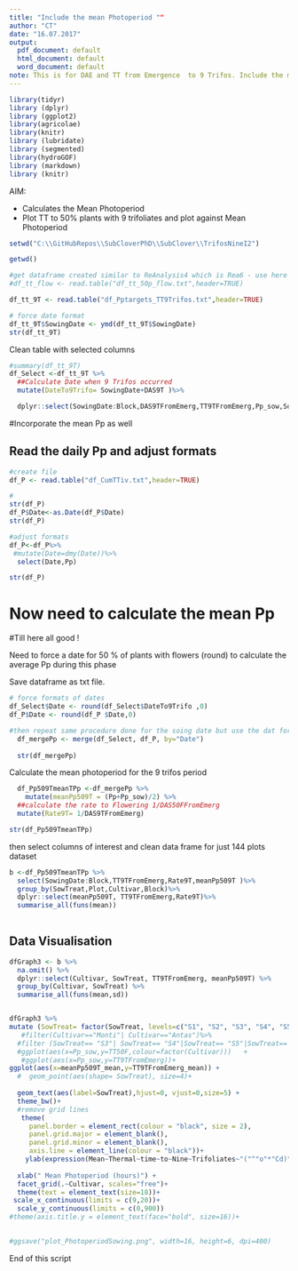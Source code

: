```yaml
---
title: "Include the mean Photoperiod ""
author: "CT"
date: "16.07.2017"
output:
  pdf_document: default
  html_document: default
  word_document: default
note: This is for DAE and TT from Emergence  to 9 Trifos. Include the mean Pp. 
---
```


```r
library(tidyr)
library (dplyr)
library (ggplot2)
library(agricolae)
library(knitr)
library (lubridate)
library (segmented)
library(hydroGOF)
library (markdown)
library (knitr)

```
 
AIM:

- Calculates the Mean Photoperiod 
- Plot TT to 50% plants  with 9 trifoliates  and plot against Mean Photoperiod

```r
setwd("C:\\GitHubRepos\\SubCloverPhD\\SubClover\\TrifosNineI2")

getwd()


```
 
```r
#get dataframe created similar to ReAnalysis4 which is Rea6 - use here the dataframe with the emergence info : DaysTT9TFromEmergence
#df_tt_flow <- read.table("df_tt_50p_flow.txt",header=TRUE) 

df_tt_9T <- read.table("df_Pptargets_TT9Trifos.txt",header=TRUE) 

# force date format
df_tt_9T$SowingDate <- ymd(df_tt_9T$SowingDate)
str(df_tt_9T)


```

Clean table with selected columns

```r
#summary(df_tt_9T)
df_Select <-df_tt_9T %>%
  ##Calculate Date when 9 Trifos occurred 
  mutate(DateTo9Trifo= SowingDate+DAS9T )%>%

  dplyr::select(SowingDate:Block,DAS9TFromEmerg,TT9TFromEmerg,Pp_sow,SowingD,DateTo9Trifo)

```


#Incorporate the mean Pp as well 


## Read the daily Pp and  adjust formats 

```r

#create file
df_P <- read.table("df_CumTTiv.txt",header=TRUE)

#
str(df_P)
df_P$Date<-as.Date(df_P$Date)
str(df_P)

#adjust formats
df_P<-df_P%>%
 #mutate(Date=dmy(Date))%>%
  select(Date,Pp)

str(df_P)

```
 
# Now need to calculate the mean Pp

#Till here all good ! 

Need to force a date for 50 % of plants with flowers  (round) to calculate the average Pp during this phase  

Save dataframe as txt file.


```r


# force formats of dates
df_Select$Date <- round(df_Select$DateTo9Trifo ,0)
df_P$Date <- round(df_P $Date,0)

#then repeat same procedure done for the soing date but use the dat for 1 Trifoliate
  df_mergePp <- merge(df_Select, df_P, by="Date") 
  
  str(df_mergePp)


```




Calculate the mean photoperiod for the 9 trifos  period

```r


  df_Pp509TmeanTPp <-df_mergePp %>%
    mutate(meanPp509T = (Pp+Pp_sow)/2) %>%
  ##calculate the rate to Flowering 1/DAS50FFromEmerg
  mutate(Rate9T= 1/DAS9TFromEmerg)

str(df_Pp509TmeanTPp)

```


then select columns of interest and clean data frame for just 144 plots dataset  

```r

b <-df_Pp509TmeanTPp %>%
  select(SowingDate:Block,TT9TFromEmerg,Rate9T,meanPp509T )%>%
  group_by(SowTreat,Plot,Cultivar,Block)%>%
  dplyr::select(meanPp509T, TT9TFromEmerg,Rate9T)%>%
  summarise_all(funs(mean))
  

```





## Data Visualisation

```r


dfGraph3 <- b %>%
  na.omit() %>%
  dplyr::select(Cultivar, SowTreat, TT9TFromEmerg, meanPp509T) %>%
  group_by(Cultivar, SowTreat) %>%
  summarise_all(funs(mean,sd))


dfGraph3 %>%
mutate (SowTreat= factor(SowTreat, levels=c("S1", "S2", "S3", "S4", "S5", "S6", "S7","S8"),labels=c("June", "July", "Sept.", "Nov.", "Dec.", "Feb.", "March", "May")))%>%
   #filter(Cultivar=="Monti"| Cultivar=="Antas")%>%
  #filter (SowTreat== "S3"| SowTreat== "S4"|SowTreat== "S5"|SowTreat== "S6")%>%
  #ggplot(aes(x=Pp_sow,y=TT50F,colour=factor(Cultivar)))   +
   #ggplot(aes(x=Pp_sow,y=TT9TFromEmerg))+
ggplot(aes(x=meanPp509T_mean,y=TT9TFromEmerg_mean)) +
  #  geom_point(aes(shape= SowTreat), size=4)+
  
  geom_text(aes(label=SowTreat),hjust=0, vjust=0,size=5) +
  theme_bw()+
  #remove grid lines 
   theme(
     panel.border = element_rect(colour = "black", size = 2), 
     panel.grid.major = element_blank(),
     panel.grid.minor = element_blank(),
     axis.line = element_line(colour = "black"))+
    ylab(expression(Mean~Thermal~time~to~Nine~Trifoliates~"("^"o"*"Cd)")) + 
  
  xlab(" Mean Photoperiod (hours)") +
  facet_grid(.~Cultivar, scales="free")+
  theme(text = element_text(size=18))+
 scale_x_continuous(limits = c(9,20))+
  scale_y_continuous(limits = c(0,900))
#theme(axis.title.y = element_text(face="bold", size=16))+
   

#ggsave("plot_PhotoperiodSowing.png", width=16, height=6, dpi=400)

```

End of this script 
